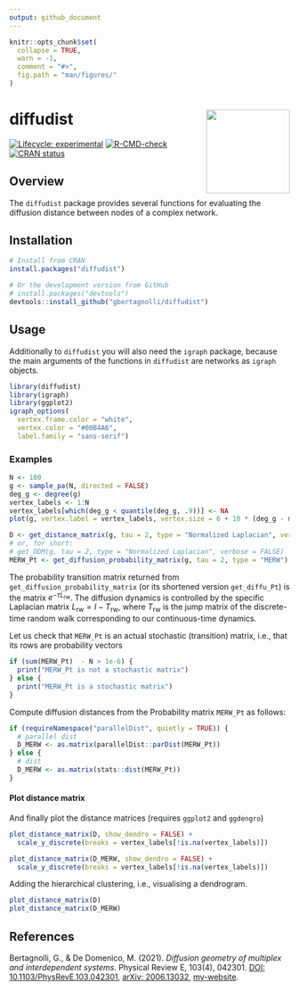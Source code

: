```yaml
---
output: github_document
---
```


<!-- README.md is generated from README.Rmd. Please edit that file -->

```r
knitr::opts_chunk$set(
  collapse = TRUE,
  warn = -1,
  comment = "#>",
  fig.path = "man/figures/"
)
```

# diffudist <img src="man/figures/diffudist.png" align="right" alt="" width="150"/>

<!-- badges: start -->
[![Lifecycle: experimental](https://img.shields.io/badge/lifecycle-experimental-orange.svg)](https://lifecycle.r-lib.org/articles/stages.html#experimental)
[![R-CMD-check](https://github.com/gbertagnolli/diffudist/workflows/R-CMD-check/badge.svg)](https://github.com/gbertagnolli/diffudist/actions)
[![CRAN status](https://www.r-pkg.org/badges/version/diffudist)](https://CRAN.R-project.org/package=diffudist)
<!-- badges: end -->

## Overview

The `diffudist` package provides several functions for evaluating the diffusion distance between nodes of a complex network.

## Installation

```r
# Install from CRAN
install.packages("diffudist")

# Or the development version from GitHub
# install.packages("devtools")
devtools::install_github("gbertagnolli/diffudist")
```

## Usage

Additionally to `diffudist` you will also need the `igraph` package, because the main arguments of the functions in `diffudist` are networks as `igraph` objects.

```r
library(diffudist)
library(igraph)
library(ggplot2)
igraph_options(
  vertex.frame.color = "white",
  vertex.color = "#00B4A6",
  label.family = "sans-serif")
```

### Examples

```r
N <- 100
g <- sample_pa(N, directed = FALSE)
deg_g <- degree(g)
vertex_labels <- 1:N
vertex_labels[which(deg_g < quantile(deg_g, .9))] <- NA
plot(g, vertex.label = vertex_labels, vertex.size = 6 + 10 * (deg_g - min(deg_g)) / max(deg_g))
```


```r
D <- get_distance_matrix(g, tau = 2, type = "Normalized Laplacian", verbose = FALSE)
# or, for short:
# get_DDM(g, tau = 2, type = "Normalized Laplacian", verbose = FALSE)
MERW_Pt <- get_diffusion_probability_matrix(g, tau = 2, type = "MERW")
```

The probability transition matrix returned from `get_diffusion_probability_matrix` (or its shortened version `get_diffu_Pt`) is the matrix $e^{-\tau L_{\text{rw}}}$. The diffusion dynamics is controlled by the specific Laplacian matrix $L_{\text{rw}} = I - T_{\text{rw}}$, where $T_{\text{rw}}$ is the jump matrix of the discrete-time random walk corresponding to our continuous-time dynamics.

Let us check that `MERW_Pt` is an actual stochastic (transition) matrix, i.e., that its rows are probability vectors

```r
if (sum(MERW_Pt)  - N > 1e-6) {
  print("MERW_Pt is not a stochastic matrix")
} else {
  print("MERW_Pt is a stochastic matrix")
}
```

Compute diffusion distances from the Probability matrix `MERW_Pt` as follows:

```r
if (requireNamespace("parallelDist", quietly = TRUE)) {
  # parallel dist
  D_MERW <- as.matrix(parallelDist::parDist(MERW_Pt))
} else {
  # dist
  D_MERW <- as.matrix(stats::dist(MERW_Pt))
}
```

#### Plot distance matrix

And finally plot the distance matrices (requires `ggplot2` and `ggdengro`)

```r
plot_distance_matrix(D, show_dendro = FALSE) +
  scale_y_discrete(breaks = vertex_labels[!is.na(vertex_labels)])
```

```r
plot_distance_matrix(D_MERW, show_dendro = FALSE) +
  scale_y_discrete(breaks = vertex_labels[!is.na(vertex_labels)])
```

Adding the hierarchical clustering, i.e., visualising a dendrogram.

```r
plot_distance_matrix(D)
plot_distance_matrix(D_MERW)
```


## References

Bertagnolli, G., & De Domenico, M. (2021). _Diffusion geometry of multiplex and interdependent systems_. Physical Review E, 103(4), 042301. [DOI: 10.1103/PhysRevE.103.042301](https://doi.org/10.1103/PhysRevE.103.042301), [arXiv: 2006.13032](https://arxiv.org/abs/2006.13032), [my-website](https://gbertagnolli.github.io/publication/ml-diffusion/).

